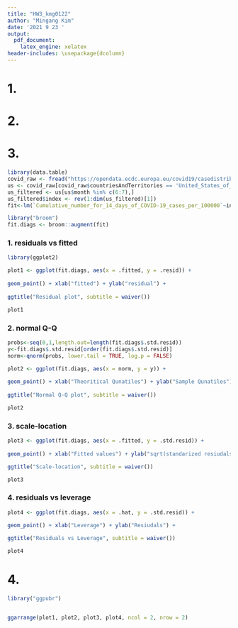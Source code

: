 ```yaml
---
title: "HW3_kmg0122"
author: "Mingang Kim"
date: '2021 9 23 '
output:
  pdf_document:
    latex_engine: xelatex
header-includes: \usepackage{dcolumn}
---
```


# 1.
  
# 2.
  
# 3.

```r
library(data.table)
covid_raw <- fread("https://opendata.ecdc.europa.eu/covid19/casedistribution/csv")
us <- covid_raw[covid_raw$countriesAndTerritories == 'United_States_of_America',]
us_filtered <- us[us$month %in% c(6:7),]
us_filtered$index <- rev(1:dim(us_filtered)[1]) 
fit<-lm(`Cumulative_number_for_14_days_of_COVID-19_cases_per_100000`~index, data=us_filtered)

library("broom")
fit.diags <- broom::augment(fit)
```

### 1. residuals vs fitted

```r

library(ggplot2)

plot1 <- ggplot(fit.diags, aes(x = .fitted, y = .resid)) + 
  
geom_point() + xlab("fitted") + ylab("residual") +
  
ggtitle("Residual plot", subtitle = waiver())

plot1
```

### 2. normal Q-Q

```r
probs<-seq(0,1,length.out=length(fit.diags$.std.resid))
y<-fit.diags$.std.resid[order(fit.diags$.std.resid)]
norm<-qnorm(probs, lower.tail = TRUE, log.p = FALSE)

plot2 <- ggplot(fit.diags, aes(x = norm, y = y)) + 
  
geom_point() + xlab("Theoritical Qunatiles") + ylab("Sample Qunatiles") + 
  
ggtitle("Normal Q-Q plot", subtitle = waiver())

plot2
```

### 3. scale-location


```r
plot3 <- ggplot(fit.diags, aes(x = .fitted, y = .std.resid)) +
  
geom_point() + xlab("Fitted values") + ylab("sqrt(standarized resiudals)") +

ggtitle("Scale-location", subtitle = waiver())

plot3
```
### 4. residuals vs leverage

```r
plot4 <- ggplot(fit.diags, aes(x = .hat, y = .std.resid)) +

geom_point() + xlab("Leverage") + ylab("Resiudals") +
  
ggtitle("Residuals vs Leverage", subtitle = waiver())

plot4
```

# 4.
```r
library("ggpubr")


ggarrange(plot1, plot2, plot3, plot4, ncol = 2, nrow = 2)
```